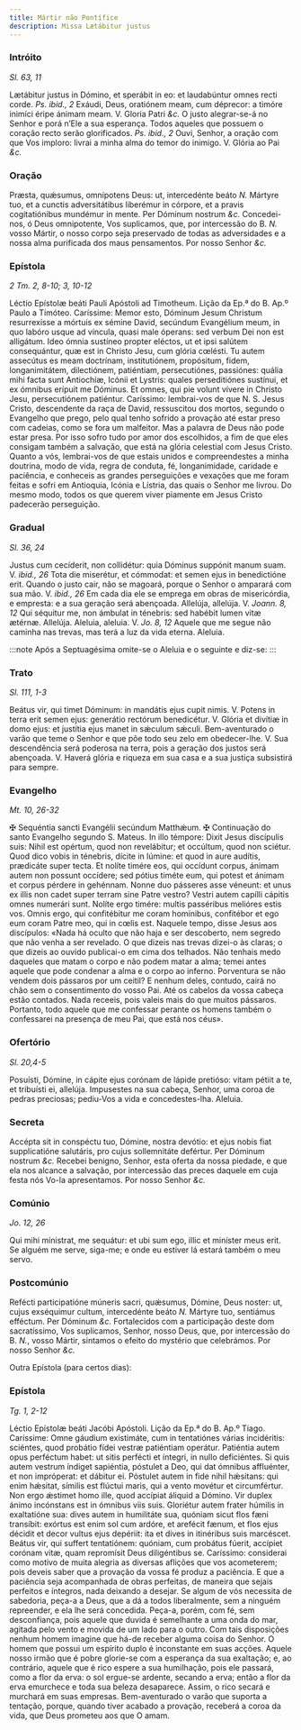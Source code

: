 ```yaml
---
title: Mártir não Pontífice
description: Missa Lætábitur justus
---
```


### Intróito

_Sl. 63, 11_

<div class="grid grid-cols-2 gap-5">
  <span class="text-justify">
    Lætábitur justus in Dómino, et sperábit in eo: et laudabúntur omnes recti
    corde. <em>Ps. ibid., 2</em> Exáudi, Deus, oratiónem meam, cum déprecor: a
    timóre inimíci éripe ánimam meam. V. Gloria Patri <em>&c.</em>
  </span>
  <span class="text-justify">
    O justo alegrar-se-á no Senhor e porá n’Ele a sua esperança. Todos aqueles
    que possuem o coração recto serão glorificados. <em>Ps. ibid., 2</em> Ouvi,
    Senhor, a oração com que Vos imploro: livrai a minha alma do temor do
    inimigo. V. Glória ao Pai <em>&c.</em>
  </span>
</div>

### Oração

<div class="grid grid-cols-2 gap-5">
  <span class="text-justify">
    Præsta, quǽsumus, omnípotens Deus: ut, intercedénte beáto <em>N. </em>
    Mártyre tuo, et a cunctis adversitátibus liberémur in córpore, et a pravis cogitatiónibus
    mundémur in mente. Per Dóminum nostrum <em>&c.</em>
  </span>
  <span class="text-justify">
    Concedei-nos, ó Deus omnipotente, Vos suplicamos, que, por intercessão do B.
    <em>N. </em>vosso Mártir, o nosso corpo seja preservado de todas as adversidades
    e a nossa alma purificada dos maus pensamentos. Por nosso Senhor <em>&c.</em>
  </span>
</div>

### Epístola

_2 Tm. 2, 8-10; 3, 10-12_

<div class="grid grid-cols-2 gap-5">
  <span class="text-justify">
    Léctio Epístolæ beáti Pauli Apóstoli ad Timotheum.
  </span>
  <span class="text-justify">Lição da Ep.ª do B. Ap.º Paulo a Timóteo.</span>
  <span class="text-justify">
    Caríssime: Memor esto, Dóminum Jesum Christum resurrexísse a mórtuis ex
    sémine David, secúndum Evangélium meum, in quo labóro usque ad víncula,
    quasi male óperans: sed verbum Dei non est alligátum. Ideo ómnia sustíneo
    propter eléctos, ut et ipsi salútem consequántur, quæ est in Christo Jesu,
    cum glória cœlésti. Tu autem assecútus es meam doctrínam, institutiónem,
    propósitum, fidem, longanimitátem, dilectiónem, patiéntiam, persecutiónes,
    passiónes: quália mihi facta sunt Antiochíæ, Icónii et Lystris: quales
    perseditiónes sustínui, et ex ómnibus erípuit me Dóminus. Et omnes, qui pie
    volunt vívere in Christo Jesu, persecutiónem patiéntur.
  </span>
  <span class="text-justify">
    Caríssimo: lembrai-vos de que N. S. Jesus Cristo, descendente da raça de
    David, ressuscitou dos mortos, segundo o Evangelho que prego, pelo qual
    tenho sofrido a provação até estar preso com cadeias, como se fora um
    malfeitor. Mas a palavra de Deus não pode estar presa. Por isso sofro tudo
    por amor dos escolhidos, a fim de que eles consigam também a salvação, que
    está na glória celestial com Jesus Cristo. Quanto a vós, lembrai-vos de que
    estais unidos e compreendestes a minha doutrina, modo de vida, regra de
    conduta, fé, longanimidade, caridade e paciência, e conheceis as grandes
    perseguições e vexações que me foram feitas e sofri em Antioquia, Icónia e
    Lístria, das quais o Senhor me livrou. Do mesmo modo, todos os que querem
    viver piamente em Jesus Cristo padecerão perseguição.
  </span>
</div>

### Gradual

_Sl. 36, 24_

<div class="grid grid-cols-2 gap-5">
  <span class="text-justify">
    Justus cum cecíderit, non collidétur: quia Dóminus suppónit manum suam. V.
    <em>ibid., 26</em> Tota die miserétur, et cómmodat: et semen ejus in benedictióne
    erit.
  </span>
  <span class="text-justify">
    Quando o justo cair, não se magoará, porque o Senhor o amparará com sua mão.
    V. <em>ibid., 26</em> Em cada dia ele se emprega em obras de misericórdia, e
    empresta: e a sua geração será abençoada.
  </span>
  <span class="text-justify">
    Allelúja, allelúja. V. <em>Joann. 8, 12</em> Qui séquitur me, non ámbulat in
    ténebris: sed habébit lumen vitæ ætérnæ. Allelúja.
  </span>
  <span class="text-justify">
    Aleluia, aleluia. V. <em>Jo. 8, 12</em> Aquele que me segue não caminha nas
    trevas, mas terá a luz da vida eterna. Aleluia.
  </span>
</div>

:::note
Após a Septuagésima omite-se o Aleluia e o seguinte e diz-se:
:::

### Trato

_Sl. 111, 1-3_

<div class="grid grid-cols-2 gap-5">
  <span class="text-justify">
    Beátus vir, qui timet Dóminum: in mandátis ejus cupit nimis. V. Potens in
    terra erit semen ejus: generátio rectórum benedicétur. V. Glória et divítiæ
    in domo ejus: et justítia ejus manet in sǽculum sǽculi.
  </span>
  <span class="text-justify">
    Bem-aventurado o varão que teme o Senhor e que põe todo seu zelo em
    obedecer-lhe. V. Sua descendência será poderosa na terra, pois a geração dos
    justos será abençoada. V. Haverá glória e riqueza em sua casa e a sua
    justiça subsistirá para sempre.
  </span>
</div>

### Evangelho

_Mt. 10, 26-32_

<div class="grid grid-cols-2 gap-5">
  <span class="text-justify">
    <span class="text-red-500">&#10016;</span> Sequéntia sancti Evangélii
    secúndum Matthǽum.
  </span>
  <span class="text-justify">
    <span class="text-red-500">&#10016;</span> Continuação do santo Evangelho
    segundo S. Mateus.
  </span>
  <span class="text-justify">
    In illo témpore: Dixit Jesus discípulis suis: Nihil est opértum, quod non
    revelábitur; et occúltum, quod non sciétur. Quod dico vobis in ténebris,
    dícite in lúmine: et quod in aure audítis, prædicáte super tecta. Et nolíte
    timére eos, qui occídunt corpus, ánimam autem non possunt occídere; sed
    pótius timéte eum, qui potest et ánimam et corpus pérdere in gehénnam. Nonne
    duo pásseres asse véneunt: et unus ex illis non cadet super terram sine
    Patre vestro? Vestri autem capílli cápitis omnes numerári sunt. Nolíte ergo
    timére: multis passéribus melióres estis vos. Omnis ergo, qui confitébitur
    me coram homínibus, confitébor et ego eum coram Patre meo, qui in cœlis est.
  </span>
  <span class="text-justify">
    Naquele tempo, disse Jesus aos discípulos: «Nada há oculto que não haja e
    ser descoberto, nem segredo que não venha a ser revelado. O que dizeis nas
    trevas dizei-o às claras; o que dizeis ao ouvido publicai-o em cima dos
    telhados. Não tenhais medo daqueles que matam o corpo e não podem matar a
    alma; temei antes aquele que pode condenar a alma e o corpo ao inferno.
    Porventura se não vendem dois pássaros por um ceitil? E nenhum deles,
    contudo, cairá no chão sem o consentimento do vosso Pai. Até os cabelos da
    vossa cabeça estão contados. Nada receeis, pois valeis mais do que muitos
    pássaros. Portanto, todo aquele que me confessar perante os homens também o
    confessarei na presença de meu Pai, que está nos céus».
  </span>
</div>

### Ofertório

_Sl. 20,4-5_

<div class="grid grid-cols-2 gap-5">
  <span class="text-justify">
    Posuísti, Dómine, in cápite ejus corónam de lápide pretióso: vitam pétiit a
    te, et tribuísti ei, allelúja.
  </span>
  <span class="text-justify">
    Impusestes na sua cabeça, Senhor, uma coroa de pedras preciosas; pediu-Vos a
    vida e concedestes-lha. Aleluia.
  </span>
</div>

### Secreta

<div class="grid grid-cols-2 gap-5">
  <span class="text-justify">
    Accépta sit in conspéctu tuo, Dómine, nostra devótio: et ejus nobis fiat
    supplicatióne salutáris, pro cujus sollemnitáte defértur. Per Dóminum
    nostrum <em>&c.</em>
  </span>
  <span class="text-justify">
    Recebei benigno, Senhor, esta oferta da nossa piedade, e que ela nos alcance
    a salvação, por intercessão das preces daquele em cuja festa nós Vo-la
    apresentamos. Por nosso Senhor <em>&c.</em>
  </span>
</div>

### Comúnio

_Jo. 12, 26_

<div class="grid grid-cols-2 gap-5">
  <span class="text-justify">
    Qui mihi mínistrat, me sequátur: et ubi sum ego, illic et miníster meus
    erit.
  </span>
  <span class="text-justify">
    Se alguém me serve, siga-me; e onde eu estiver lá estará também o meu servo.
  </span>
</div>

### Postcomúnio

<div class="grid grid-cols-2 gap-5">
  <span class="text-justify">
    Refécti participatióne múneris sacri, quǽsumus, Dómine, Deus noster: ut,
    cujus exséquimur cultum, intercedénte beáto <em>N. </em>Mártyre tuo,
    sentiámus efféctum. Per Dóminum <em>&c.</em>
  </span>
  <span class="text-justify">
    Fortalecidos com a participação deste dom sacratíssimo, Vos suplicamos,
    Senhor, nosso Deus, que, por intercessão do B. <em>N.</em>, vosso Mártir,
    sintamos o efeito do mystério que celebrámos. Por nosso Senhor <em>&c.</em>
  </span>
</div>

Outra Epístola (para certos dias):

### Epístola

_Tg. 1, 2-12_

<div class="grid grid-cols-2 gap-5">
  <span class="text-justify">Léctio Epístolæ beáti Jacóbi Apóstoli.</span>
  <span class="text-justify">Lição da Ep.ª do B. Ap.º Tiago.</span>
  <span class="text-justify">
    Caríssime: Omne gáudium existimáte, cum in tentatiónes várias incidéritis:
    sciéntes, quod probátio fídei vestræ patiéntiam operátur. Patiéntia autem
    opus perféctum habet: ut sitis perfécti et íntegri, in nullo deficiéntes. Si
    quis autem vestrum índiget sapiéntia, póstulet a Deo, qui dat ómnibus
    affluénter, et non impróperat: et dábitur ei. Póstulet autem in fide nihil
    hǽsitans: qui enim hǽsitat, símilis est flúctui maris, qui a vento movétur
    et circumfértur. Non ergo ǽstimet homo ille, quod accípiat áliquid a Dómino.
    Vir duplex ánimo incónstans est in ómnibus viis suis. Gloriétur autem frater
    húmilis in exaltatióne sua: dives autem in humilitáte sua, quóniam sicut
    flos fæni transíbit: exórtus est enim sol cum ardóre, et arefécit fænum, et
    flos ejus décidit et decor vultus ejus depériit: ita et dives in itinéribus
    suis marcéscet. Beátus vir, qui suffert tentatiónem: quóniam, cum probátus
    fúerit, accípiet corónam vitæ, quam repromísit Deus diligéntibus se.
  </span>
  <span class="text-justify">
    Caríssimo: considerai como motivo de muita alegria as diversas aflições que
    vos acometerem; pois deveis saber que a provação da vossa fé produz a
    paciência. E que a paciência seja acompanhada de obras perfeitas, de maneira
    que sejais perfeitos e íntegros, nada deixando a desejar. Se algum de vós
    necessita de sabedoria, peça-a a Deus, que a dá a todos liberalmente, sem a
    ninguém repreender, e ela lhe será concedida. Peça-a, porém, com fé, sem
    desconfiança, pois aquele que duvida é semelhante a uma onda do mar, agitada
    pelo vento e movida de um lado para o outro. Com tais disposições nenhum
    homem imagine que há-de receber alguma coisa do Senhor. O homem que possui
    um espírito duplo é inconstante em suas acções. Aquele nosso irmão que é
    pobre glorie-se com a esperança da sua exaltação; e, ao contrário, aquele
    que é rico espere a sua humilhação, pois ele passará, como a flor da erva: o
    sol ergue-se ardente, secando a erva; então a flor da erva emurchece e toda
    sua beleza desaparece. Assim, o rico secará e murchará em suas empresas.
    Bem-aventurado o varão que suporta a tentação, porque, quando tiver acabado
    a provação, receberá a coroa da vida, que Deus prometeu aos que O amam.
  </span>
</div>
